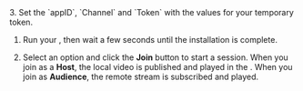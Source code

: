 <PlatformWrapper platform="windows">
3.  Set the `appID`, `Channel` and `Token` with the values for your temporary token.

1.  Run your <Vpl k="CLIENT"/>, then wait a few seconds until the installation is complete.

1. Select an option and click the **Join** button to start a session. When you join as a **Host**, the local video is published and played in the <Vpl k="CLIENT"/>. When you join as **Audience**, the remote stream is subscribed and played.


</PlatformWrapper>
